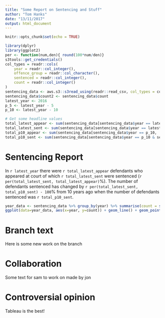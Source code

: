 ```yaml
---
title: "Some Report on Sentencing and Stuff"
author: "Tom Hanks"
date: "13/11/2017"
output: html_document
---
```


```r
knitr::opts_chunk$set(echo = TRUE)
```

<!-- Let's first read in our dataset and get some key values -->
```r
library(dplyr)
library(ggplot2)
per <- function(num,den){ round(100*num/den)}
s3tools::get_credentials()
col_types = readr::cols(
    year = readr::col_integer(),
    offence_group = readr::col_character(),
    sentenced = readr::col_integer(),
    count = readr::col_integer()
)
sentencing_data <- aws.s3::s3read_using(readr::read_csv, col_types = col_types, object = 'simple_data/simple_sentencing_data.csv', bucket = 'alpha-everyone')
sentencing_data$count2 <- sentencing_data$count
latest_year <- 2016
p_5 <- latest_year - 5
p_10 <- latest_year - 10

# Get some headline values
total_latest_appear <- sum(sentencing_data[sentencing_data$year == latest_year, 'count'])
total_latest_sent <- sum(sentencing_data[sentencing_data$year == latest_year & sentencing_data$sentenced == 1, 'count'])
total_p10_appear <- sum(sentencing_data[sentencing_data$year == p_10, 'count'])
total_p10_sent <- sum(sentencing_data[sentencing_data$year == p_10 & sentencing_data$sentenced == 1, 'count'])

```

# Sentencing Report
In `r latest_year` there were `r total_latest_appear` defendants who appeared at court of which `r total_latest_sent` were sentenced (`r per(total_latest_sent, total_latest_appear)`%). The number of defendants sentenced has changed by `r per(total_latest_sent, total_p10_sent) - 100`% from 10 years ago when the number of defendants sentenced was `r total_p10_sent`.

```r
year_data <- sentencing_data %>% group_by(year) %>% summarise(count = sum(count))
ggplot(data=year_data, aes(x=year, y=count)) + geom_line() + geom_point() + expand_limits(y = 0) + theme_bw()
```

# Branch text
Here is some new work on the branch

# Collaboration
Some text for sam to work on made by jon

# Controversial opinion
Tableau is the best!

